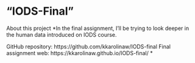 

# "IODS-Final"


About this project
*In the final assignment, I'll be trying to look deeper in the human data introduced on IODS course.

GitHub repository: https://github.com/kkarolinaw/IODS-final
Final assignment web: https://kkarolinaw.github.io/IODS-final/ *